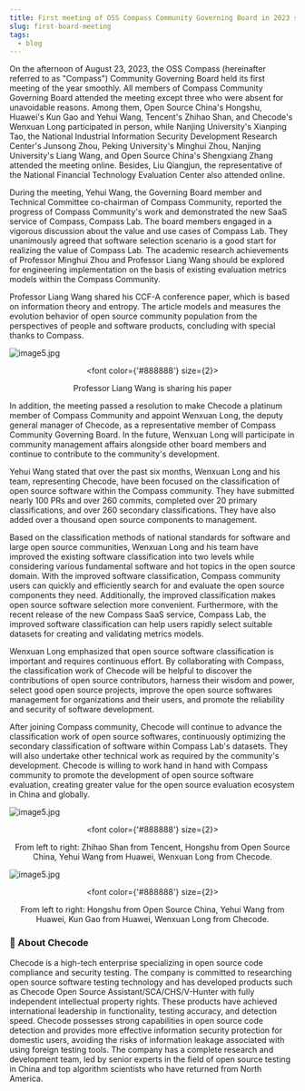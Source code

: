 ```yaml
---
title: First meeting of OSS Compass Community Governing Board in 2023 successfully held, Checode officially joined OSS Compass community
slug: first-board-meeting
tags:
  - blog
---
```


<!--truncate-->

On the afternoon of August 23, 2023, the OSS Compass (hereinafter referred to as "Compass") Community Governing Board held its first meeting of the year smoothly. All members of Compass Community Governing Board attended the meeting except three who were absent for unavoidable reasons. Among them, Open Source China's Hongshu, Huawei's Kun Gao and Yehui Wang, Tencent's Zhihao Shan, and Checode's Wenxuan Long participated in person, while Nanjing University's Xianping Tao, the National Industrial Information Security Development Research Center's Junsong Zhou, Peking University's Minghui Zhou, Nanjing University's Liang Wang, and Open Source China's Shengxiang Zhang attended the meeting online. Besides, Liu Qiangjun, the representative of the National Financial Technology Evaluation Center also attended online.

During the meeting, Yehui Wang, the Governing Board member and Technical Committee co-chairman of Compass Community, reported the progress of Compass Community's work and demonstrated the new SaaS service of Compass, Compass Lab. The board members engaged in a vigorous discussion about the value and use cases of Compass Lab. They unanimously agreed that software selection scenario is a good start for realizing the value of Compass Lab. The academic research achievements of Professor Minghui Zhou and Professor Liang Wang should be explored for engineering implementation on the basis of existing evaluation metrics models within the Compass Community.

Professor Liang Wang shared his CCF-A conference paper, which is based on information theory and entropy. The article models and measures the evolution behavior of open source community population from the perspectives of people and software products, concluding with special thanks to Compass.

![image5.jpg](media/1.png)

<center>

  <font color={'#888888'} size={2}>

Professor Liang Wang is sharing his paper

  </font>

</center>

In addition, the meeting passed a resolution to make Checode a platinum member of Compass Community and appoint Wenxuan Long, the deputy general manager of Checode, as a representative member of Compass Community Governing Board. In the future, Wenxuan Long will participate in community management affairs alongside other board members and continue to contribute to the community's development.

Yehui Wang stated that over the past six months, Wenxuan Long and his team, representing Checode, have been focused on the classification of open source software within the Compass community. They have submitted nearly 100 PRs and over 260 commits, completed over 20 primary classifications, and over 260 secondary classifications. They have also added over a thousand open source components to management.

Based on the classification methods of national standards for software and large open source communities, Wenxuan Long and his team have improved the existing software classification into two levels while considering various fundamental software and hot topics in the open source domain. With the improved software classification, Compass community users can quickly and efficiently search for and evaluate the open source components they need. Additionally, the improved classification makes open source software selection more convenient. Furthermore, with the recent release of the new Compass SaaS service, Compass Lab, the improved software classification can help users rapidly select suitable datasets for creating and validating metrics models.

Wenxuan Long emphasized that open source software classification is important and requires continuous effort. By collaborating with Compass, the classification work of Checode will be helpful to discover the contributions of open source contributors, harness their wisdom and power, select good open source projects, improve the open source softwares management for organizations and their users, and promote the reliability and security of software development.

After joining Compass community, Checode will continue to advance the classification work of open source softwares, continuously optimizing the secondary classification of software within Compass Lab's datasets. They will also undertake other technical work as required by the community's development. Checode is willing to work hand in hand with Compass community to promote the development of open source software evaluation, creating greater value for the open source evaluation ecosystem in China and globally.

![image5.jpg](media/2.png)

<center>

  <font color={'#888888'} size={2}>

From left to right: Zhihao Shan from Tencent, Hongshu from Open Source China, Yehui Wang from Huawei, Wenxuan Long from Checode.

  </font>

</center>

![image5.jpg](media/3.png)

<center>

  <font color={'#888888'} size={2}>

From left to right: Hongshu from Open Source China, Yehui Wang from Huawei, Kun Gao from Huawei, Wenxuan Long from Checode.

  </font>

</center>

### 🌟 About Checode

Checode is a high-tech enterprise specializing in open source code compliance and security testing. The company is committed to researching open source software testing technology and has developed products such as Checode Open Source Assistant/SCA/CHS/V-Hunter with fully independent intellectual property rights. These products have achieved international leadership in functionality, testing accuracy, and detection speed. Checode possesses strong capabilities in open source code detection and provides more effective information security protection for domestic users, avoiding the risks of information leakage associated with using foreign testing tools. The company has a complete research and development team, led by senior experts in the field of open source testing in China and top algorithm scientists who have returned from North America.
